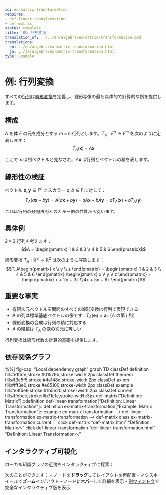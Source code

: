 ```yaml
---
id: ex-matrix-transformation
requires:
- def-linear-transformation
- def-matrix
status: complete
title: '例: 行列変換'
translation_of: ../../en/algebra/ex-matrix-transformation.qmd
translations:
  en: ../en/algebra/ex-matrix-transformation.html
  ja: ../ja/algebra/ex-matrix-transformation.html
type: Example
---
```


# 例: 行列変換 {#ex-matrix-transformation}

すべての[行列](def-matrix.qmd)は[線形変換](def-linear-transformation.qmd)を定義し、線形写像の最も具体的で計算的な例を提供します。

## 構成

$A$ を体 $F$ の元を成分とする $m \times n$ 行列とします。$T_A: F^n \to F^m$ を次のように定義します：
$$T_A(\mathbf{x}) = A\mathbf{x}$$

ここで $\mathbf{x}$ は列ベクトルと見なされ、$A\mathbf{x}$ は行列とベクトルの積を表します。

## 線形性の検証

ベクトル $\mathbf{x}, \mathbf{y} \in F^n$ とスカラー $a, b \in F$ に対して：

$$T_A(a\mathbf{x} + b\mathbf{y}) = A(a\mathbf{x} + b\mathbf{y}) = aA\mathbf{x} + bA\mathbf{y} = aT_A(\mathbf{x}) + bT_A(\mathbf{y})$$

これは行列の分配法則とスカラー倍の性質から従います。

## 具体例

$2 \times 3$ 行列を考えます：
$$A = \begin{pmatrix} 1 & 2 & 3 \\ 4 & 5 & 6 \end{pmatrix}$$

線形変換 $T_A: \mathbb{R}^3 \to \mathbb{R}^2$ は次のように写像します：
$$T_A\begin{pmatrix} x \\ y \\ z \end{pmatrix} = \begin{pmatrix} 1 & 2 & 3 \\ 4 & 5 & 6 \end{pmatrix} \begin{pmatrix} x \\ y \\ z \end{pmatrix} = \begin{pmatrix} x + 2y + 3z \\ 4x + 5y + 6z \end{pmatrix}$$

## 重要な事実

- 有限次元ベクトル空間間のすべての線形変換は行列で表現できる
- $A$ の列は標準基底ベクトルの像です：$T_A(\mathbf{e}_i) = \mathbf{a}_i$（$A$ の第 $i$ 列）
- 線形変換の合成は行列の積に対応する
- $A$ の階数は $T_A$ の像の次元に等しい

行列変換は線形代数の計算的基礎を提供します。

## 依存関係グラフ

%%| fig-cap: "Local dependency graph"
graph TD
    classDef definition fill:#e1f5fe,stroke:#01579b,stroke-width:2px
    classDef theorem fill:#f3e5f5,stroke:#4a148c,stroke-width:2px
    classDef axiom fill:#fff3e0,stroke:#e65100,stroke-width:2px
    classDef example fill:#e8f5e9,stroke:#1b5e20,stroke-width:2px
    classDef current fill:#ffebee,stroke:#b71c1c,stroke-width:3px
    def-matrix["Definition: Matrix"]:::definition
    def-linear-transformation["Definition: Linear Transformation"]:::definition
    ex-matrix-transformation["Example: Matrix Transformation"]:::example
    ex-matrix-transformation --> def-linear-transformation
    ex-matrix-transformation --> def-matrix
    class ex-matrix-transformation current
```
    click def-matrix "def-matrix.html" "Definition: Matrixへ"
    click def-linear-transformation "def-linear-transformation.html" "Definition: Linear Transformationへ"

## インタラクティブ可視化

ローカル知識グラフの近傍をインタラクティブに探索：

::: {.graph-viz data-id="ex-matrix-transformation" data-width="700" data-height="500"}
:::

次のことができます：
- ノードを**ドラッグ**してレイアウトを再配置
- マウスホイールで**ズーム**イン/アウト
- ノードに**ホバー**して詳細を表示
- [別ウィンドウ](../../output/interactive/ex-matrix-transformation.html){target="_blank"}で完全なインタラクティブ版を表示
